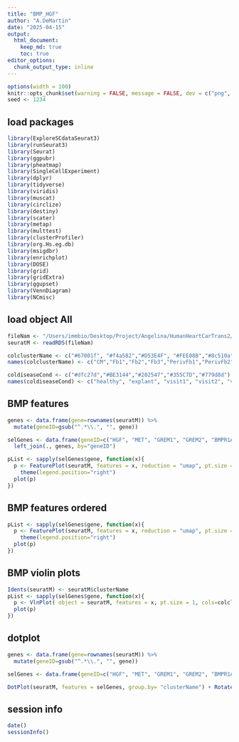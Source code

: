 ```yaml
---
title: "BMP_HGF"
author: "A.DeMartin"
date: "2025-04-15"
output: 
  html_document:
    keep_md: true
    toc: true
editor_options: 
  chunk_output_type: inline
---
```


```r
options(width = 100)
knitr::opts_chunk$set(warning = FALSE, message = FALSE, dev = c("png", "pdf"))
seed <- 1234
```

## load packages
```r
library(ExploreSCdataSeurat3)
library(runSeurat3)
library(Seurat)
library(ggpubr)
library(pheatmap)
library(SingleCellExperiment)
library(dplyr)
library(tidyverse)
library(viridis)
library(muscat)
library(circlize)
library(destiny)
library(scater)
library(metap)
library(multtest)
library(clusterProfiler)
library(org.Hs.eg.db)
library(msigdbr)
library(enrichplot)
library(DOSE)
library(grid)
library(gridExtra)
library(ggupset)
library(VennDiagram)
library(NCmisc)
```


## load object All
```r
fileNam <- "/Users/immbio/Desktop/Project/Angelina/HumanHeartCarTrans2/data/Human_heart_allmerged_seurat.rds"
seuratM <- readRDS(fileNam)
```

```r
colclusterName <- c("#67001f", "#f4a582","#D53E4F", "#FEE08B","#8c510a","#003c30","#01665e","#66C2A5", "#3288BD","#BEAED4", "#c7eae5", "#B09C85", "#4e5a4c","#393A3F","#355C7D","#202547","#B45B5C","#725663FF","#232429","grey")
names(colclusterName) <- c("CM","Fb1","Fb2","Fb3","PerivFb1","PerivFb2","VSMC","BEC1","BEC2","BEC3","LEC","NC","Baror","Adipoc","Mph1","Mph2","Tcell1","Tcell2","Mastcell", "Mph3")

coldiseaseCond <- c("#dfc27d","#BE3144","#202547","#355C7D","#779d8d")
names(coldiseaseCond) <- c("healthy", "explant", "visit1", "visit2", "visit3")
```

## BMP features 
```r
genes <- data.frame(gene=rownames(seuratM)) %>% 
  mutate(geneID=gsub("^.*\\.", "", gene))

selGenes <- data.frame(geneID=c("HGF", "MET", "GREM1", "GREM2", "BMPR1A", "BMPR2", "BMP2K", "BMP8A", "BMP1", "BMP6", "BMP2", "BMP5", "BMP4")) %>% 
  left_join(., genes, by="geneID")

pList <- sapply(selGenes$gene, function(x){
  p <- FeaturePlot(seuratM, features = x, reduction = "umap", pt.size = 0.1, cols = c("lightgrey", "#BE3144"), raster = FALSE) +
    theme(legend.position="right")
  plot(p)
})
```

## BMP features ordered
```r
pList <- sapply(selGenes$gene, function(x){
  p <- FeaturePlot(seuratM, features = x, reduction = "umap", pt.size = 0.1, cols = c("lightgrey", "#BE3144"), raster = FALSE, order=TRUE) +
    theme(legend.position="right")
  plot(p)
})
```

## BMP violin plots
```r
Idents(seuratM) <- seuratM$clusterName
pList <- sapply(selGenes$gene, function(x){
  p <- VlnPlot( object = seuratM, features = x, pt.size = 1, cols=colclusterName)
  plot(p)
})
```

## dotplot 
```r
genes <- data.frame(gene=rownames(seuratM)) %>% 
  mutate(geneID=gsub("^.*\\.", "", gene))

selGenes <- data.frame(geneID=c("HGF", "MET", "GREM1", "GREM2", "BMPR1A", "BMPR2", "BMP2K", "BMP8A", "BMP1", "BMP6", "BMP2", "BMP5", "BMP4")) %>% left_join(., genes, by="geneID")

DotPlot(seuratM, features = selGenes, group.by= "clusterName") + RotatedAxis() + scale_color_viridis(option="D") + coord_flip()
```
## session info
```r
date()
sessionInfo()
```
